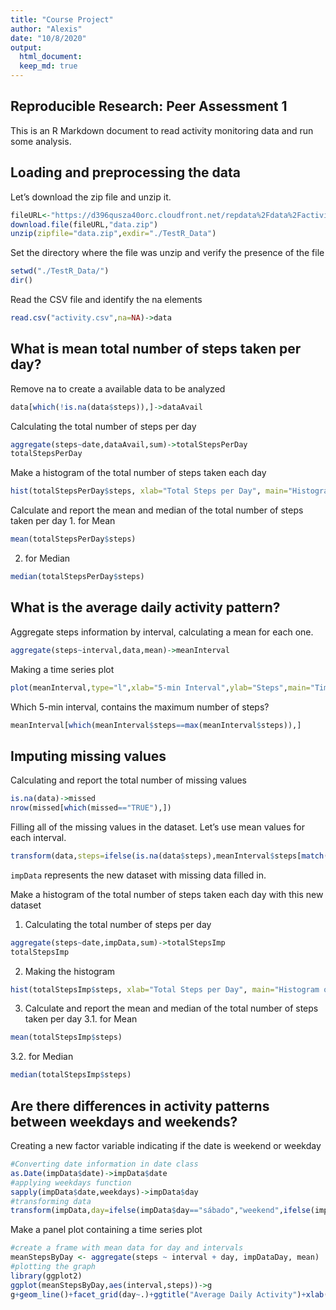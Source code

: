 ```yaml
---
title: "Course Project"
author: "Alexis"
date: "10/8/2020"
output:
  html_document: 
  keep_md: true
---
```

## Reproducible Research: Peer Assessment 1

This is an R Markdown document to read activity monitoring data and run some analysis.

## Loading and preprocessing the data

Let's download the zip file and unzip it.

```r
fileURL<-"https://d396qusza40orc.cloudfront.net/repdata%2Fdata%2Factivity.zip"
download.file(fileURL,"data.zip")
unzip(zipfile="data.zip",exdir="./TestR_Data")
```
Set the directory where the file was unzip and verify the presence of the file
```r
setwd("./TestR_Data/")
dir()
```
Read the CSV file and identify the na elements
```r
read.csv("activity.csv",na=NA)->data
```
## What is mean total number of steps taken per day?
Remove na to create a available data to be analyzed
```r
data[which(!is.na(data$steps)),]->dataAvail
```
Calculating the total number of steps per day
```r
aggregate(steps~date,dataAvail,sum)->totalStepsPerDay
totalStepsPerDay
```
Make a histogram of the total number of steps taken each day
```r
hist(totalStepsPerDay$steps, xlab="Total Steps per Day", main="Histogram of Steps per Day")
```

Calculate and report the mean and median of the total number of steps taken per day
1. for Mean
```r
mean(totalStepsPerDay$steps)
```
2. for Median
```r
median(totalStepsPerDay$steps)
```
## What is the average daily activity pattern?
Aggregate steps information by interval, calculating a mean for each one.
```r
aggregate(steps~interval,data,mean)->meanInterval
```
Making a time series plot
```r
plot(meanInterval,type="l",xlab="5-min Interval",ylab="Steps",main="Time series plot")
```

Which 5-min interval, contains the maximum number of steps?
```r
meanInterval[which(meanInterval$steps==max(meanInterval$steps)),]
```

## Imputing missing values

Calculating and report the total number of missing values
```r
is.na(data)->missed
nrow(missed[which(missed=="TRUE"),])
```
Filling all of the missing values in the dataset. 
Let's use mean values for each interval.
```r
transform(data,steps=ifelse(is.na(data$steps),meanInterval$steps[match(data$interval,meanInterval$interval)],data$steps))->impData
```
```impData``` represents the new dataset with missing data filled in.

Make a histogram of the total number of steps taken each day with this new dataset

1. Calculating the total number of steps per day
```r
aggregate(steps~date,impData,sum)->totalStepsImp
totalStepsImp
```
2. Making the histogram
```r
hist(totalStepsImp$steps, xlab="Total Steps per Day", main="Histogram of Steps per Day")
```

3. Calculate and report the mean and median of the total number of steps taken per day
3.1. for Mean
```r
mean(totalStepsImp$steps)
```
3.2. for Median
```r
median(totalStepsImp$steps)
```
## Are there differences in activity patterns between weekdays and weekends?
Creating a new factor variable indicating if the date is weekend or weekday
```r
#Converting date information in date class
as.Date(impData$date)->impData$date
#applying weekdays function
sapply(impData$date,weekdays)->impData$day
#transforming data
transform(impData,day=ifelse(impData$day=="sábado","weekend",ifelse(impData$day=="domingo","weekend","weekday")))->impDataDay
```
Make a panel plot containing a time series plot
```r
#create a frame with mean data for day and intervals
meanStepsByDay <- aggregate(steps ~ interval + day, impDataDay, mean)
#plotting the graph
library(ggplot2)
ggplot(meanStepsByDay,aes(interval,steps))->g
g+geom_line()+facet_grid(day~.)+ggtitle("Average Daily Activity")+xlab("5-min Interval")
```

